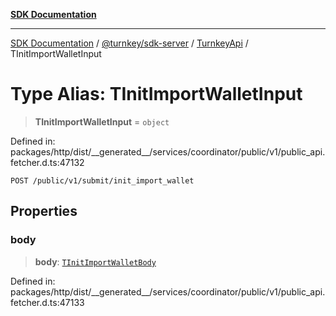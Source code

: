 [**SDK Documentation**](../../../../../README.mdx)

***

[SDK Documentation](../../../../../packages.mdx) / [@turnkey/sdk-server](../../../README.mdx) / [TurnkeyApi](../README.mdx) / TInitImportWalletInput

# Type Alias: TInitImportWalletInput

> **TInitImportWalletInput** = `object`

Defined in: packages/http/dist/\_\_generated\_\_/services/coordinator/public/v1/public\_api.fetcher.d.ts:47132

`POST /public/v1/submit/init_import_wallet`

## Properties

### body

> **body**: [`TInitImportWalletBody`](TInitImportWalletBody.mdx)

Defined in: packages/http/dist/\_\_generated\_\_/services/coordinator/public/v1/public\_api.fetcher.d.ts:47133
